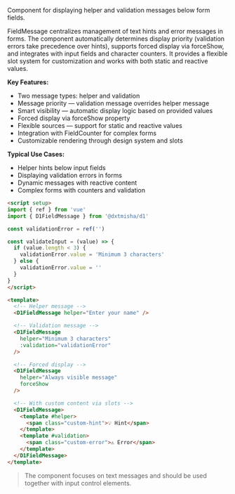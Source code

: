 Component for displaying helper and validation messages below form fields.

FieldMessage centralizes management of text hints and error messages in forms. The component automatically determines display priority (validation errors take precedence over hints), supports forced display via forceShow, and integrates with input fields and character counters. It provides a flexible slot system for customization and works with both static and reactive values.

**Key Features:**

- Two message types: helper and validation
- Message priority — validation message overrides helper message
- Smart visibility — automatic display logic based on provided values
- Forced display via forceShow property
- Flexible sources — support for static and reactive values
- Integration with FieldCounter for complex forms
- Customizable rendering through design system and slots

**Typical Use Cases:**

- Helper hints below input fields
- Displaying validation errors in forms
- Dynamic messages with reactive content
- Complex forms with counters and validation

```html
<script setup>
import { ref } from 'vue'
import { D1FieldMessage } from '@dxtmisha/d1'

const validationError = ref('')

const validateInput = (value) => {
  if (value.length < 3) {
    validationError.value = 'Minimum 3 characters'
  } else {
    validationError.value = ''
  }
}
</script>

<template>
  <!-- Helper message -->
  <D1FieldMessage helper="Enter your name" />

  <!-- Validation message -->
  <D1FieldMessage
    helper="Minimum 3 characters"
    :validation="validationError"
  />

  <!-- Forced display -->
  <D1FieldMessage
    helper="Always visible message"
    forceShow
  />

  <!-- With custom content via slots -->
  <D1FieldMessage>
    <template #helper>
      <span class="custom-hint">💡 Hint</span>
    </template>
    <template #validation>
      <span class="custom-error">⚠️ Error</span>
    </template>
  </D1FieldMessage>
</template>
```

> The component focuses on text messages and should be used together with input control elements.
